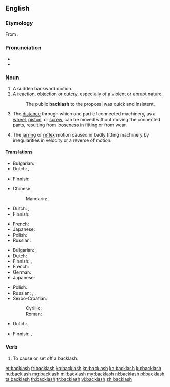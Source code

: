==English==
{{wikipedia|dab=backlash (disambiguation)|backlash}}

===Etymology===
From {{compound|back|lash|lang=en}}.

===Pronunciation===
* {{IPA|/ˈbækˌlæʃ/|lang=en}}
* {{audio|en-us-backlash.ogg|Audio (US)|lang=en}}

===Noun===
{{en-noun|es}}

# A sudden backward motion.
# A [[reaction]], [[objection]] or [[outcry]], especially of a [[violent]] or [[abrupt]] nature.
#: The public '''backlash''' to the proposal was quick and insistent.
# {{context|mechanics|lang=en}} The [[distance]] through which one part of connected machinery, as a [[wheel]], [[piston]], or [[screw]], can be moved without moving the connected parts, resulting from [[loose]]ness in fitting or from wear.
# The [[jarring]] or [[reflex]] motion caused in badly fitting machinery by irregularities in velocity or a reverse of motion.

====Translations====
{{trans-top|sudden backward motion}}
* Bulgarian: {{t+|bg|ритане}}
* Dutch: {{t+|nl|tegenstroom}}, {{t+|nl|verzet}}
{{trans-mid}}
* Finnish: {{t|fi|takapotku}}
{{trans-bottom}}

{{trans-top|violent or abrubt reaction}}
* Chinese:
*: Mandarin: {{t+|cmn|反彈|sc=Hani}}, {{t|cmn|反弹|tr=fǎntán|sc=Hani}}
* Dutch: {{t+|nl|tegenstroom}}, {{t+|nl|verzet}}
* Finnish: {{t|fi|vastaisku}}
{{trans-mid}}
* French: {{t+|fr|retour de bâton|m}}
* Japanese: {{t|ja|バックラッシュ|tr=bakkurasshu|sc=Jpan}}
* Polish: {{t+|pl|sprzeciw|m}}
* Russian: {{qualifier|обра́тная}} {{t+|ru|реакция|f|tr=reákcjia}}
{{trans-bottom}}

{{trans-top|mechanical: distance of free movement between connected parts}}
* Bulgarian: {{t+|bg|луфт}}, {{t+|bg|хлабина}}
* Dutch: {{t|nl|speling}}
* Finnish: {{t|fi|välys}}, {{t|fi|klappi}}
* French: {{t+|fr|jeu|m}}
* German: {{t+|de|Spiel|n}}
* Japanese: {{t|ja|バックラッシュ|tr=bakkurasshu|sc=Jpan}}
{{trans-mid}}
* Polish: {{t+|pl|luz|m}}
* Russian: {{t|ru|мёртвый ход|m|tr=mjórtvyj xod}}, {{t+|ru|люфт|m|tr=ljuft}}, {{t+|ru|зазор|m|tr=zazór|sc=Cyrl}}
* Serbo-Croatian:
*: Cyrillic: {{t|sh|зазор|m}}
*: Roman: {{t|sh|zazor}}
{{trans-bottom}}

{{trans-top|jarring motion in badly fitting machinery}}
* Dutch: {{t|nl|speling}}
{{trans-mid}}
* Finnish: {{t|fi|välys}}, {{t|fi|klappi}}
{{trans-bottom}}

===Verb===
{{en-verb|backlashes|backlashing|backlashed}}

# To cause or set off a backlash.
#: {{rfquote-sense|en}}

[[et:backlash]]
[[fr:backlash]]
[[ko:backlash]]
[[kn:backlash]]
[[ka:backlash]]
[[ku:backlash]]
[[hu:backlash]]
[[mg:backlash]]
[[ml:backlash]]
[[my:backlash]]
[[nl:backlash]]
[[pl:backlash]]
[[ta:backlash]]
[[th:backlash]]
[[tr:backlash]]
[[vi:backlash]]
[[zh:backlash]]